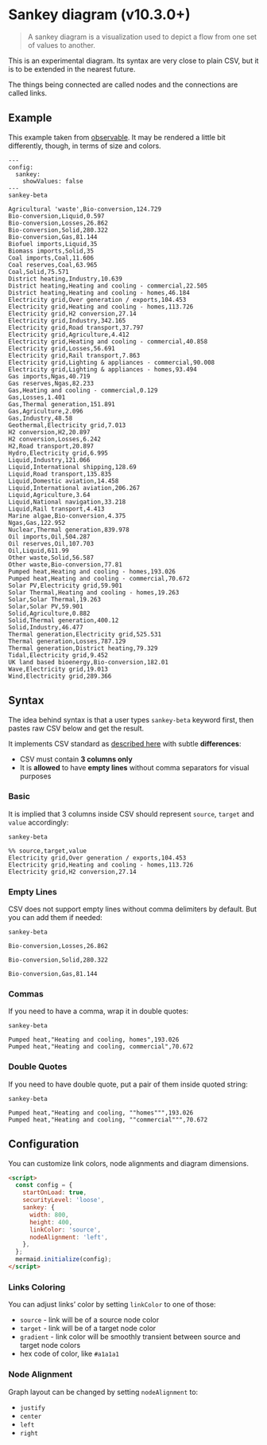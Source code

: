 # Sankey diagram (v10.3.0+)

> A sankey diagram is a visualization used to depict a flow from one set of values to another.

:::{.callout-warning}
This is an experimental diagram. Its syntax are very close to plain CSV, but it is to be extended in the nearest future.
:::

The things being connected are called nodes and the connections are called links.

## Example

This example taken from [observable](https://observablehq.com/@d3/sankey/2?collection=@d3/d3-sankey). It may be rendered a little bit differently, though, in terms of size and colors.

```mermaid
---
config:
  sankey:
    showValues: false
---
sankey-beta

Agricultural 'waste',Bio-conversion,124.729
Bio-conversion,Liquid,0.597
Bio-conversion,Losses,26.862
Bio-conversion,Solid,280.322
Bio-conversion,Gas,81.144
Biofuel imports,Liquid,35
Biomass imports,Solid,35
Coal imports,Coal,11.606
Coal reserves,Coal,63.965
Coal,Solid,75.571
District heating,Industry,10.639
District heating,Heating and cooling - commercial,22.505
District heating,Heating and cooling - homes,46.184
Electricity grid,Over generation / exports,104.453
Electricity grid,Heating and cooling - homes,113.726
Electricity grid,H2 conversion,27.14
Electricity grid,Industry,342.165
Electricity grid,Road transport,37.797
Electricity grid,Agriculture,4.412
Electricity grid,Heating and cooling - commercial,40.858
Electricity grid,Losses,56.691
Electricity grid,Rail transport,7.863
Electricity grid,Lighting & appliances - commercial,90.008
Electricity grid,Lighting & appliances - homes,93.494
Gas imports,Ngas,40.719
Gas reserves,Ngas,82.233
Gas,Heating and cooling - commercial,0.129
Gas,Losses,1.401
Gas,Thermal generation,151.891
Gas,Agriculture,2.096
Gas,Industry,48.58
Geothermal,Electricity grid,7.013
H2 conversion,H2,20.897
H2 conversion,Losses,6.242
H2,Road transport,20.897
Hydro,Electricity grid,6.995
Liquid,Industry,121.066
Liquid,International shipping,128.69
Liquid,Road transport,135.835
Liquid,Domestic aviation,14.458
Liquid,International aviation,206.267
Liquid,Agriculture,3.64
Liquid,National navigation,33.218
Liquid,Rail transport,4.413
Marine algae,Bio-conversion,4.375
Ngas,Gas,122.952
Nuclear,Thermal generation,839.978
Oil imports,Oil,504.287
Oil reserves,Oil,107.703
Oil,Liquid,611.99
Other waste,Solid,56.587
Other waste,Bio-conversion,77.81
Pumped heat,Heating and cooling - homes,193.026
Pumped heat,Heating and cooling - commercial,70.672
Solar PV,Electricity grid,59.901
Solar Thermal,Heating and cooling - homes,19.263
Solar,Solar Thermal,19.263
Solar,Solar PV,59.901
Solid,Agriculture,0.882
Solid,Thermal generation,400.12
Solid,Industry,46.477
Thermal generation,Electricity grid,525.531
Thermal generation,Losses,787.129
Thermal generation,District heating,79.329
Tidal,Electricity grid,9.452
UK land based bioenergy,Bio-conversion,182.01
Wave,Electricity grid,19.013
Wind,Electricity grid,289.366
```

## Syntax

The idea behind syntax is that a user types `sankey-beta` keyword first, then pastes raw CSV below and get the result.

It implements CSV standard as [described here](https://www.ietf.org/rfc/rfc4180.txt) with subtle **differences**:

- CSV must contain **3 columns only**
- It is **allowed** to have **empty lines** without comma separators for visual purposes

### Basic

It is implied that 3 columns inside CSV should represent `source`, `target` and `value` accordingly:

```mermaid
sankey-beta

%% source,target,value
Electricity grid,Over generation / exports,104.453
Electricity grid,Heating and cooling - homes,113.726
Electricity grid,H2 conversion,27.14
```

### Empty Lines

CSV does not support empty lines without comma delimiters by default. But you can add them if needed:

```mermaid
sankey-beta

Bio-conversion,Losses,26.862

Bio-conversion,Solid,280.322

Bio-conversion,Gas,81.144
```

### Commas

If you need to have a comma, wrap it in double quotes:

```mermaid
sankey-beta

Pumped heat,"Heating and cooling, homes",193.026
Pumped heat,"Heating and cooling, commercial",70.672
```

### Double Quotes

If you need to have double quote, put a pair of them inside quoted string:

```mermaid
sankey-beta

Pumped heat,"Heating and cooling, ""homes""",193.026
Pumped heat,"Heating and cooling, ""commercial""",70.672
```

## Configuration

You can customize link colors, node alignments and diagram dimensions.

```html
<script>
  const config = {
    startOnLoad: true,
    securityLevel: 'loose',
    sankey: {
      width: 800,
      height: 400,
      linkColor: 'source',
      nodeAlignment: 'left',
    },
  };
  mermaid.initialize(config);
</script>
```

### Links Coloring

You can adjust links' color by setting `linkColor` to one of those:

- `source` - link will be of a source node color
- `target` - link will be of a target node color
- `gradient` - link color will be smoothly transient between source and target node colors
- hex code of color, like `#a1a1a1`

### Node Alignment

Graph layout can be changed by setting `nodeAlignment` to:

- `justify`
- `center`
- `left`
- `right`

<!--- cspell:ignore Ngas bioenergy biofuel --->
